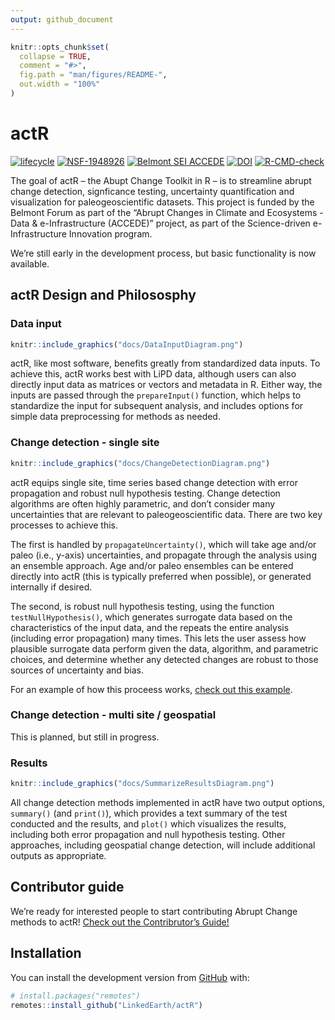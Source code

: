 ```yaml
---
output: github_document
---
```


<!-- README.md is generated from README.Rmd. Please edit that file -->

```r
knitr::opts_chunk$set(
  collapse = TRUE,
  comment = "#>",
  fig.path = "man/figures/README-",
  out.width = "100%"
)
```

# actR

<!-- badges: start -->
  [![lifecycle](https://img.shields.io/badge/lifecycle-experimental-orange.svg)](https://www.tidyverse.org/lifecycle/#experimental)
  [![NSF-1948926](https://img.shields.io/badge/NSF-1929460-blue.svg)](https://nsf.gov/awardsearch/showAward?AWD_ID=1929460)
  [![Belmont SEI ACCEDE](https://img.shields.io/badge/Belmont%20SEI-ACCEDE-blue)](https://www.belmontforum.org/archives/projects/abrupt-change-in-climate-and-ecosystems-where-are-the-tipping-points)
  [![DOI](https://zenodo.org/badge/359257314.svg)](https://zenodo.org/badge/latestdoi/359257314)
[![R-CMD-check](https://github.com/LinkedEarth/actR/actions/workflows/R-CMD-check.yaml/badge.svg)](https://github.com/LinkedEarth/actR/actions/workflows/R-CMD-check.yaml)
<!-- badges: end -->

The goal of actR -- the Abupt Change Toolkit in R -- is to streamline abrupt change detection, signficance testing, uncertainty quantification and visualization for paleogeoscientific datasets. This project is funded by the Belmont Forum as part of the "Abrupt Changes in Climate and Ecosystems - Data & e-Infrastructure (ACCEDE)" project, as part of the Science-driven e-Infrastructure Innovation program.

We're still early in the development process, but basic functionality is now available.

## actR Design and Philososphy

### Data input
```r
knitr::include_graphics("docs/DataInputDiagram.png")
```

actR, like most software, benefits greatly from standardized data inputs. To achieve this, actR works best with LiPD data, although users can also directly input data as matrices or vectors and metadata in R. Either way, the inputs are passed through the `prepareInput()` function, which helps to standardize the input for subsequent analysis, and includes options for simple data preprocessing for methods as needed.


### Change detection - single site
```r
knitr::include_graphics("docs/ChangeDetectionDiagram.png")
```

actR equips single site, time series based change detection with error propagation and robust null hypothesis testing. Change detection algorithms are often highly parametric, and don't consider many uncertainties that are relevant to paleogeoscientific data. There are two key processes to achieve this. 

The first is handled by `propagateUncertainty()`, which will take age and/or paleo (i.e., y-axis) uncertainties, and propagate through the analysis using an ensemble approach. Age and/or paleo ensembles can be entered directly into actR (this is typically preferred when possible), or generated internally if desired. 

The second, is robust null hypothesis testing, using the function `testNullHypothesis()`, which generates surrogate data based on the characteristics of the input data, and the repeats the entire analysis (including error propagation) many times. This lets the user assess how plausible surrogate data perform given the data, algorithm, and parametric choices, and determine whether any detected changes are robust to those sources of uncertainty and bias. 

For an example of how this proceess works, [check out this example](articles/detectExcursion.html).


### Change detection - multi site / geospatial

This is planned, but still in progress.


### Results
```r
knitr::include_graphics("docs/SummarizeResultsDiagram.png")
```

All change detection methods implemented in actR have two output options, `summary()` (and `print()`), which provides a text summary of the test conducted and the results, and `plot()` which visualizes the results, including both error propagation and null hypothesis testing. Other approaches, including geospatial change detection, will include additional outputs as appropriate.


## Contributor guide

We're ready for interested people to start contributing Abrupt Change methods to actR! [Check out the Contribrutor's Guide!](contributor_guide.html)


## Installation

You can install the development version from [GitHub](https://github.com/) with:

``` r
# install.packages("remotes")
remotes::install_github("LinkedEarth/actR")
```


